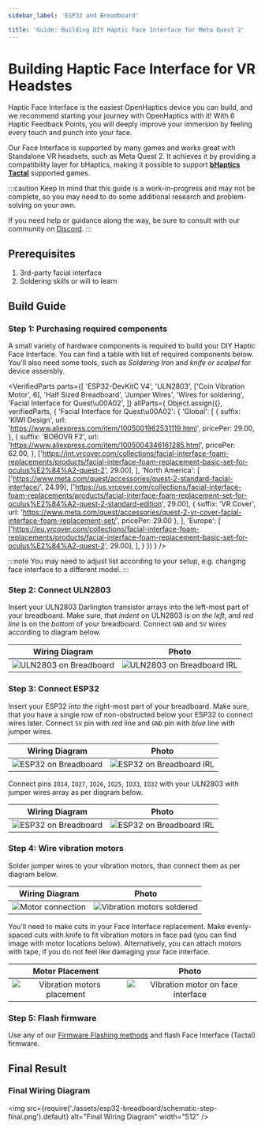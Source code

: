 ```yaml
---
sidebar_label: 'ESP32 and Breadboard'

title: 'Guide: Building DIY Haptic Face Interface for Meta Quest 2'
---
```



# Building Haptic Face Interface for VR Headstes

Haptic Face Interface is the easiest OpenHaptics device you can build, and we recommend starting your journey with OpenHaptics with it! With 6 Haptic Feedback Points, you will deeply improve your immersion by feeling every touch and punch into your face.

Our Face Interface is supported by many games and works great with Standalone VR headsets, such as Meta Quest 2. It achieves it by providing a compatibility layer for bHaptics, making it possible to support **[bHaptics Tactal](https://www.bhaptics.com/tactsuit/tactal)** supported games.

:::caution
Keep in mind that this guide is a work-in-progress and may not be complete, so you may need to do some additional research and problem-solving on your own.

If you need help or guidance along the way, be sure to consult with our community on [Discord](https://discord.gg/YUtRKAqty2).
:::

## Prerequisites

1. 3rd-party facial interface
2. Soldering skills or will to learn

## Build Guide

### Step 1: Purchasing required components

A small variety of hardware components is required to build your DIY Haptic Face Interface. You can find a table with list of required components below. You'll also need some tools, such as _Soldering Iron_ and _knife or scalpel_ for device assembly.

<VerifiedParts
  parts={[
    'ESP32-DevKitC V4',
    'ULN2803',
    ['Coin Vibration Motor', 6],
    'Half Sized Breadboard',
    'Jumper Wires',
    'Wires for soldering',
    'Facial Interface for Quest\u00A02',
  ]}
  allParts={
    Object.assign({}, verifiedParts, {
      'Facial Interface for Quest\u00A02': {
        'Global': [
          {
            suffix: 'KIWI Design',
            url: 'https://www.aliexpress.com/item/1005001962531119.html',
            pricePer: 29.00,
          },
          {
            suffix: 'BOBOVR F2',
            url: 'https://www.aliexpress.com/item/1005004346161285.html',
            pricePer: 62.00,
          },
          ['https://int.vrcover.com/collections/facial-interface-foam-replacements/products/facial-interface-foam-replacement-basic-set-for-oculus%E2%84%A2-quest-2', 29.00],
        ],
        'North America': [
          ['https://www.meta.com/quest/accessories/quest-2-standard-facial-interface/', 24.99],
          ['https://us.vrcover.com/collections/facial-interface-foam-replacements/products/facial-interface-foam-replacement-set-for-oculus%E2%84%A2-quest-2-standard-edition', 29.00],
          {
            suffix: 'VR Cover',
            url: 'https://www.meta.com/quest/accessories/quest-2-vr-cover-facial-interface-foam-replacement-set/',
            pricePer: 29.00
          },
        ],
        'Europe': [
          ['https://eu.vrcover.com/collections/facial-interface-foam-replacements/products/facial-interface-foam-replacement-basic-set-for-oculus%E2%84%A2-quest-2', 29.00],
        ],
      }
    })
  }
/>

:::note
You may need to adjust list according to your setup, e.g. changing face interface to a different model.
:::

### Step 2: Connect ULN2803

Insert your ULN2803 Darlington transistor arrays into the left-most part of your breadboard. Make sure, that _indent_ on ULN2803 is _on the left_, and _red line_ is on the _bottom_ of your breadboard. Connect `GND` and `5V` wires according to diagram below.

| Wiring Diagram | Photo |
| :------------: | :---: |
| ![ULN2803 on Breadboard](./assets/esp32-breadboard/schematic-step-2.png) | ![ULN2803 on Breadboard IRL](https://i.imgur.com/6ouCKcL.jpg) |

### Step 3: Connect ESP32

Insert your ESP32 into the right-most part of your breadboard. Make sure, that you have a single row of non-obstructed below your ESP32 to connect wires later. Connect `5V` pin with _red_ line and `GND` pin with _blue_ line with jumper wires.

| Wiring Diagram | Photo |
| :------------: | :---: |
| ![ESP32 on Breadboard](./assets/esp32-breadboard/schematic-step-3-1.png) | ![ESP32 on Breadboard IRL](https://i.imgur.com/NtM7IXg.jpg) |

Connect pins `IO14`, `IO27`, `IO26`, `IO25`, `IO33`, `IO32` with your ULN2803 with jumper wires array as per diagram below.

| Wiring Diagram | Photo |
| :------------: | :---: |
| ![ESP32 on Breadboard](./assets/esp32-breadboard/schematic-step-3-2.png) | ![ESP32 on Breadboard IRL](https://i.imgur.com/GDmuFiE.jpg) |

### Step 4: Wire vibration motors

Solder jumper wires to your vibration motors, than connect them as per diagram below.

| Wiring Diagram | Photo |
| :------------: | :---: |
| ![Motor connection](./assets/esp32-breadboard/schematic-step-final.png) | ![Vibration motors soldered](https://i.imgur.com/qigeFM0.jpg) |

You'll need to make cuts in your Face Interface replacement. Make evenly-spaced cuts with knife to fit vibration motors in face pad (you can find image with motor locations below).
Alternatively, you can attach motors with tape, if you do not feel like damaging your face interface.

| Motor Placement                                                        | Photo |
| :--------------------------------------------------------------------: | :---: |
| ![Vibration motors placement](/img/face-interface-motor-placement.png) | ![Vibration motor on face interface](https://i.imgur.com/a5Uirb0.jpg) |


### Step 5: Flash firmware

Use any of our [Firmware Flashing methods](/docs/category/firmware) and flash Face Interface (Tactal) firmware.

## Final Result

### Final Wiring Diagram

<img
  src={require('./assets/esp32-breadboard/schematic-step-final.png').default}
  alt="Final Wiring Diagram"
  width="512"
/>
